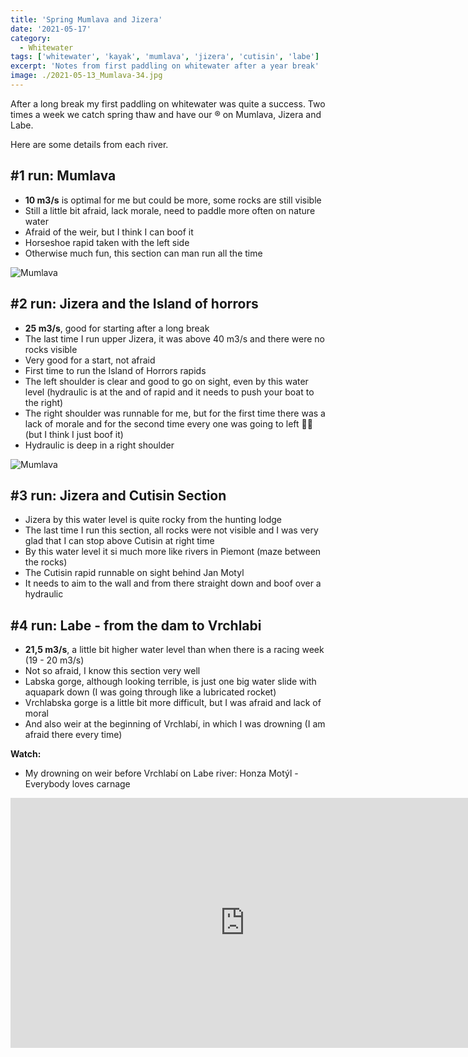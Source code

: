 ```yaml
---
title: 'Spring Mumlava and Jizera'
date: '2021-05-17'
category:
  - Whitewater
tags: ['whitewater', 'kayak', 'mumlava', 'jizera', 'cutisin', 'labe']
excerpt: 'Notes from first paddling on whitewater after a year break'
image: ./2021-05-13_Mumlava-34.jpg
---
```


After a long break my first paddling on whitewater was quite a success. Two
times a week we catch spring thaw and have our ® on Mumlava, Jizera and Labe.

Here are some details from each river.

## #1 run: Mumlava

- **10 m3/s** is optimal for me but could be more, some rocks are still visible
- Still a little bit afraid, lack morale, need to paddle more often on nature
  water
- Afraid of the weir, but I think I can boof it
- Horseshoe rapid taken with the left side
- Otherwise much fun, this section can man run all the time

![Mumlava](./2021-05-11_Mumlava-40.jpg 'Horse shoe rapid on Lower Mumlava')

## #2 run: Jizera and the Island of horrors

- **25 m3/s**, good for starting after a long break
- The last time I run upper Jizera, it was above 40 m3/s and there were no rocks
  visible
- Very good for a start, not afraid
- First time to run the Island of Horrors rapids
- The left shoulder is clear and good to go on sight, even by this water level
  (hydraulic is at the and of rapid and it needs to push your boat to the right)
- The right shoulder was runnable for me, but for the first time there was a
  lack of morale and for the second time every one was going to left 🤷‍♂️ (but I
  think I just boof it)
- Hydraulic is deep in a right shoulder

![Mumlava](./2021-05-11_Mumlava-36.jpg 'Before take out on Lower Mumlava')

## #3 run: Jizera and Cutisin Section

- Jizera by this water level is quite rocky from the hunting lodge
- The last time I run this section, all rocks were not visible and I was very
  glad that I can stop above Cutisin at right time
- By this water level it si much more like rivers in Piemont (maze between the
  rocks)
- The Cutisin rapid runnable on sight behind Jan Motyl
- It needs to aim to the wall and from there straight down and boof over a
  hydraulic

## #4 run: Labe - from the dam to Vrchlabi

- **21,5 m3/s**, a little bit higher water level than when there is a racing
  week (19 - 20 m3/s)
- Not so afraid, I know this section very well
- Labska gorge, although looking terrible, is just one big water slide with
  aquapark down (I was going through like a lubricated rocket)
- Vrchlabska gorge is a little bit more difficult, but I was afraid and lack of
  moral
- And also weir at the beginning of Vrchlabí, in which I was drowning (I am
  afraid there every time)

**Watch:**

- My drowning on weir before Vrchlabí on Labe river: Honza Motýl - Everybody
  loves carnage

<iframe
  title="vimeo-player"
  src="https://player.vimeo.com/video/78842295?h=b8b41a7932"
  width="750"
  height="400"
  frameBorder="0"
  allowfullscreen
/>
